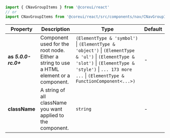
```jsx
import { CNavGroupItems } from '@coreui/react'
// or
import CNavGroupItems from '@coreui/react/src/components/nav/CNavGroupItems'
```

| Property | Description | Type | Default |
| --- | --- | --- | --- |
| **as** **_5.0.0-rc.0+_** | Component used for the root node. Either a string to use a HTML element or a component. | `(ElementType & 'symbol')` \| `(ElementType & 'object')` \| `(ElementType & 'ul')` \| `(ElementType & 'slot')` \| `(ElementType & 'style')` \| `... 173 more ...` \| `(ElementType & FunctionComponent<...>)` | - |
| **className** | A string of all className you want applied to the component. | `string` | - |
